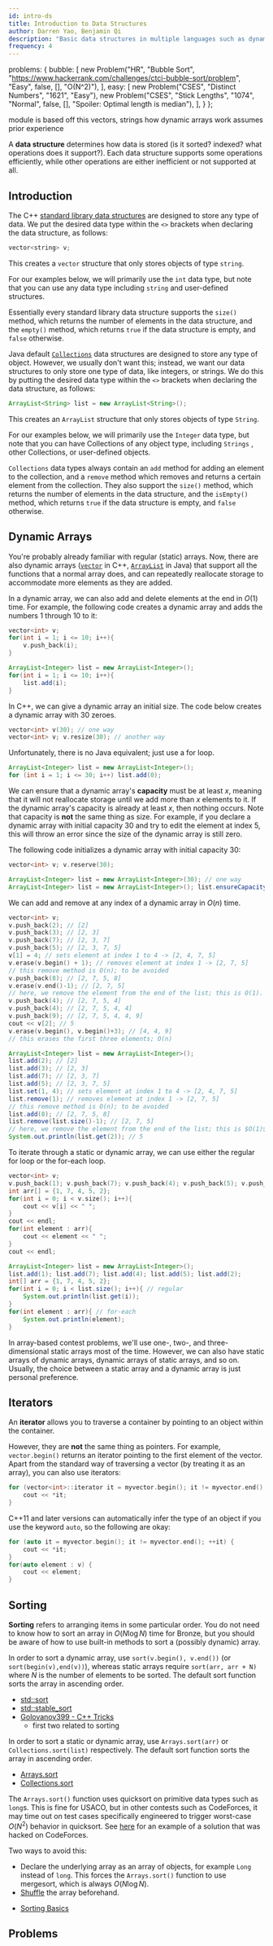 ```yaml
---
id: intro-ds
title: Introduction to Data Structures
author: Darren Yao, Benjamin Qi
description: "Basic data structures in multiple languages such as dynamic arrays."
frequency: 4
---
```



  problems: {
    bubble: [
      new Problem("HR", "Bubble Sort", "https://www.hackerrank.com/challenges/ctci-bubble-sort/problem", "Easy", false, [], "O(N^2)"),
      ],
    easy: [
      new Problem("CSES", "Distinct Numbers", "1621", "Easy"),
      new Problem("CSES", "Stick Lengths", "1074", "Normal", false, [], "Spoiler: Optimal length is median"),
    ],
  }
};

<Resources>
  <Resource source="IUSACO" title="4.1 - Dynamic Arrays">module is based off this</Resource>
  <Resource source="CPH" title="4.1 - Dynamic Arrays" starred>vectors, strings</Resource>
  <Resource source="PAPS" title="3.1 - Vectors, 6.1 - Dynamic Arrays">how dynamic arrays work</Resource>
  <Resource source="CPC" title="2 - Data Structures" url="02_data_structures">assumes prior experience</Resource>
</Resources>

<br />

A **data structure** determines how data is stored (is it sorted? indexed? what operations does it support?). Each data structure supports some operations efficiently, while other operations are either inefficient or not supported at all.

## Introduction

<LanguageSection>

<CPPSection>

The C++ [standard library data structures](http://www.cplusplus.com/reference/stl/) are designed to store any type of data. We put the desired data type within the `<>` brackets when declaring the data structure, as follows:

```cpp
vector<string> v;
```

This creates a `vector` structure that only stores objects of type `string`.

For our examples below, we will primarily use the `int` data type, but note that you can use any data type including `string` and user-defined structures.

Essentially every standard library data structure supports the `size()` method, which returns the number of elements in the data structure, and the `empty()` method, which returns `true` if the data structure is empty, and `false` otherwise.

</CPPSection>

<JavaSection>

Java default [`Collections`](https://docs.oracle.com/javase/7/docs/api/java/util/Collections.html) data structures are designed to store any type of object. However, we usually don't want this; instead, we want our data structures to only store one type of data, like integers, or strings. We do this by putting the desired data type within the `<>` brackets when declaring the data structure, as follows:

```java
ArrayList<String> list = new ArrayList<String>();
```

This creates an `ArrayList` structure that only stores objects of type `String`.

For our examples below, we will primarily use the `Integer` data type, but note that you can have Collections of any object type, including `Strings` , other Collections, or user-defined objects.

`Collections` data types always contain an `add` method for adding an element to the collection, and a `remove` method which removes and returns a certain element from the collection. They also support the `size()` method, which returns the number of elements in the data structure, and the `isEmpty()` method, which returns `true` if the data structure is empty, and `false` otherwise. 

</JavaSection>

</LanguageSection>

## Dynamic Arrays

You're probably already familiar with regular (static) arrays. Now, there are also dynamic arrays ([`vector`](http://www.cplusplus.com/reference/vector/vector/) in C++, [`ArrayList`](https://docs.oracle.com/javase/8/docs/api/java/util/ArrayList.html) in Java) that support all the functions that a normal array does, and can repeatedly reallocate storage to accommodate more elements as they are added. 

In a dynamic array, we can also add and delete elements at the end in $O(1)$ time. For example, the following code creates a dynamic array and adds the numbers $1$ through $10$ to it:

<LanguageSection>

<CPPSection>

```cpp
vector<int> v;
for(int i = 1; i <= 10; i++){
    v.push_back(i);
}
```

</CPPSection>

<JavaSection>

```java
ArrayList<Integer> list = new ArrayList<Integer>();
for(int i = 1; i <= 10; i++){
    list.add(i);
}
```

</JavaSection>

</LanguageSection>

In C++, we can give a dynamic array an initial size. The code below creates a dynamic array with $30$ zeroes. 

<LanguageSection>

<CPPSection>

```cpp
vector<int> v(30); // one way
vector<int> v; v.resize(30); // another way
```

</CPPSection>

<JavaSection>

Unfortunately, there is no Java equivalent; just use a for loop.

```java
ArrayList<Integer> list = new ArrayList<Integer>();
for (int i = 1; i <= 30; i++) list.add(0);
```

</JavaSection>

</LanguageSection>

We can ensure that a dynamic array's **capacity** must be at least $x$, meaning that it will not reallocate storage until we add more than $x$ elements to it. If the dynamic array's capacity is already at least $x$, then nothing occurs. Note that capacity is **not** the same thing as size. For example, if you declare a dynamic array with initial capacity $30$ and try to edit the element at index $5$, this will throw an error since the size of the dynamic array is still zero.

The following code initializes a dynamic array with initial capacity $30$:

<LanguageSection>

<CPPSection>

```cpp
vector<int> v; v.reserve(30);
```

</CPPSection>

<JavaSection>

```java
ArrayList<Integer> list = new ArrayList<Integer>(30); // one way
ArrayList<Integer> list = new ArrayList<Integer>(); list.ensureCapacity(30); // another way
```

</JavaSection>

</LanguageSection>

We can add and remove at any index of a dynamic array in $O(n)$ time.

<LanguageSection>

<CPPSection>

```cpp
vector<int> v;
v.push_back(2); // [2]
v.push_back(3); // [2, 3]
v.push_back(7); // [2, 3, 7]
v.push_back(5); // [2, 3, 7, 5]
v[1] = 4; // sets element at index 1 to 4 -> [2, 4, 7, 5]
v.erase(v.begin() + 1); // removes element at index 1 -> [2, 7, 5]
// this remove method is O(n); to be avoided
v.push_back(8); // [2, 7, 5, 8]
v.erase(v.end()-1); // [2, 7, 5]
// here, we remove the element from the end of the list; this is O(1).
v.push_back(4); // [2, 7, 5, 4]
v.push_back(4); // [2, 7, 5, 4, 4]
v.push_back(9); // [2, 7, 5, 4, 4, 9]
cout << v[2]; // 5
v.erase(v.begin(), v.begin()+3); // [4, 4, 9]
// this erases the first three elements; O(n)
```

</CPPSection>

<JavaSection>

```java
ArrayList<Integer> list = new ArrayList<Integer>();
list.add(2); // [2]
list.add(3); // [2, 3]
list.add(7); // [2, 3, 7]
list.add(5); // [2, 3, 7, 5]
list.set(1, 4); // sets element at index 1 to 4 -> [2, 4, 7, 5]
list.remove(1); // removes element at index 1 -> [2, 7, 5]
// this remove method is O(n); to be avoided
list.add(8); // [2, 7, 5, 8]
list.remove(list.size()-1); // [2, 7, 5]
// here, we remove the element from the end of the list; this is $O(1)$.
System.out.println(list.get(2)); // 5
```

</JavaSection>

</LanguageSection>
    
To iterate through a static or dynamic array, we can use either the regular for loop or the for-each loop.

<LanguageSection>

<CPPSection>

```cpp
vector<int> v;
v.push_back(1); v.push_back(7); v.push_back(4); v.push_back(5); v.push_back(2);
int arr[] = {1, 7, 4, 5, 2};
for(int i = 0; i < v.size(); i++){
    cout << v[i] << " ";
}
cout << endl;
for(int element : arr){
    cout << element << " ";
}
cout << endl;
```

</CPPSection>

<JavaSection>

```java
ArrayList<Integer> list = new ArrayList<Integer>();
list.add(1); list.add(7); list.add(4); list.add(5); list.add(2);
int[] arr = {1, 7, 4, 5, 2};
for(int i = 0; i < list.size(); i++){ // regular
    System.out.println(list.get(i));
}
for(int element : arr){ // for-each
    System.out.println(element);
}
```

</JavaSection>

</LanguageSection>
 
In array-based contest problems, we'll use one-, two-, and three-dimensional static arrays most of the time. However, we can also have static arrays of dynamic arrays, dynamic arrays of static arrays, and so on. Usually, the choice between a static array and a dynamic array is just personal preference.

## Iterators

An **iterator** allows you to traverse a container by pointing to an object within the container.

<LanguageSection>

<CPPSection>

However, they are **not** the same thing as pointers. For example, `vector.begin()` returns an iterator pointing to the first element of the vector. Apart from the standard way of traversing a vector (by treating it as an array), you can also use iterators:

```cpp
for (vector<int>::iterator it = myvector.begin(); it != myvector.end(); ++it) {
    cout << *it;
}
```

C++11 and later versions can automatically infer the type of an object if you use the keyword `auto`, so the following are okay:

```cpp
for (auto it = myvector.begin(); it != myvector.end(); ++it) {
    cout << *it;
}
for(auto element : v) {
    cout << element;
}
```

</CPPSection>


</LanguageSection>


## Sorting

<Problems problems={metadata.problems.bubble} />

**Sorting** refers to arranging items in some particular order. You do not need to know how to sort an array in $O(N\log N)$ time for Bronze, but you should be aware of how to use built-in methods to sort a (possibly dynamic) array.

<LanguageSection>

<CPPSection>

In order to sort a dynamic array, use `sort(v.begin(), v.end())` (or `sort(begin(v),end(v))`), whereas static arrays require `sort(arr, arr + N)` where $N$ is the number of elements to be sorted. The default sort function sorts the array in ascending order.

  - [std::sort](https://en.cppreference.com/w/cpp/algorithm/sort)
  - [std::stable\_sort](http://www.cplusplus.com/reference/algorithm/stable_sort/)
  - [Golovanov399 - C++ Tricks](https://codeforces.com/blog/entry/74684)
    - first two related to sorting

</CPPSection>

<JavaSection>

In order to sort a static or dynamic array, use `Arrays.sort(arr)` or `Collections.sort(list)` respectively. The default sort function sorts the array in ascending order.
 
  - [Arrays.sort](https://docs.oracle.com/javase/7/docs/api/java/util/Arrays.html#sort(java.lang.Object[]))
  - [Collections.sort](https://docs.oracle.com/javase/7/docs/api/java/util/Collections.html#sort(java.util.List))

The `Arrays.sort()` function uses quicksort on primitive data types such as `long`s. This is fine for USACO, but in other contests such as CodeForces, it may time out on test cases specifically engineered to trigger worst-case $O(N^2)$ behavior in quicksort. See [here](https://codeforces.com/contest/1324/hacks/625031/) for an example of a solution that was hacked on CodeForces. 

Two ways to avoid this:

  - Declare the underlying array as an array of objects, for example `Long` instead of `long`. This forces the `Arrays.sort()` function to use mergesort, which is always $O(N \log N)$.
  - [Shuffle](https://pastebin.com/k6gCRJDv) the array beforehand.

</JavaSection>

<PySection>

  - [Sorting Basics](https://docs.python.org/3/howto/sorting.html)

</PySection>

</LanguageSection>

## Problems

<Problems problems={metadata.problems.easy} />
